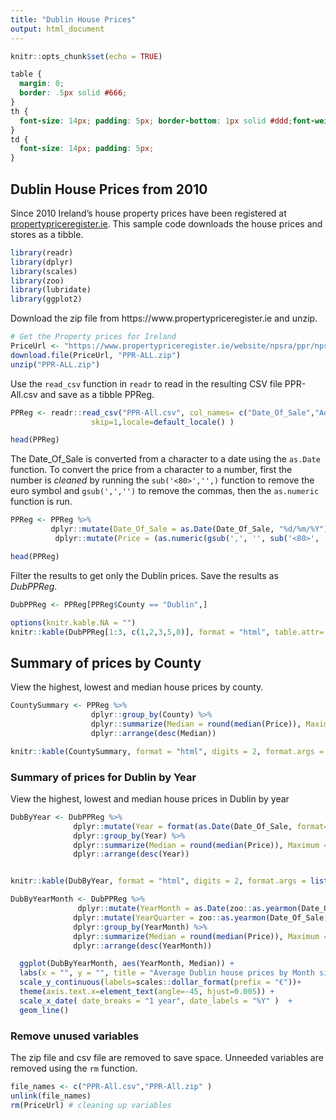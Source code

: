 ```yaml
---
title: "Dublin House Prices"
output: html_document
---
```


```r
knitr::opts_chunk$set(echo = TRUE)
```

```css
table {
  margin: 0;
  border: .5px solid #666;
}
th {
  font-size: 14px; padding: 5px; border-bottom: 1px solid #ddd;font-weight: bold;
}
td {
  font-size: 14px; padding: 5px;
}

```
## Dublin House Prices from 2010
Since 2010 Ireland's house property prices have been registered at [propertypriceregister.ie](https://www.propertypriceregister.ie). This sample code downloads the house prices and stores as a tibble. 


```r
library(readr)
library(dplyr)
library(scales)
library(zoo)
library(lubridate)
library(ggplot2)
```



Download the zip file from https://www.propertypriceregister.ie and unzip.

```r
# Get the Property prices for Ireland
PriceUrl <- "https://www.propertypriceregister.ie/website/npsra/ppr/npsra-ppr.nsf/Downloads/PPR-ALL.zip/$FILE/PPR-ALL.zip"
download.file(PriceUrl, "PPR-ALL.zip")
unzip("PPR-ALL.zip")
```
Use the `read_csv` function in `readr` to read in the resulting CSV file PPR-All.csv and save as a tibble PPReg. 
```r
PPReg <- readr::read_csv("PPR-All.csv", col_names= c("Date_Of_Sale","Address","County","Eircode","Price","Not_Full_Market_Price","VAT_Exclusive","Description","Size"), col_types = c("c","c","c","c","c","c","c","c","c"),
                  skip=1,locale=default_locale() )

head(PPReg)
```

The Date_Of_Sale is converted from a character to a date using the `as.Date` function. 
To convert the price from a character to a number, first the number is *cleaned* by running the `sub('<80>','',)` function to remove the euro symbol and `gsub(',','')` to remove the commas, then the `as.numeric` function is run. 
```r
PPReg <- PPReg %>% 
         dplyr::mutate(Date_Of_Sale = as.Date(Date_Of_Sale, "%d/%m/%Y") ) %>%
          dplyr::mutate(Price = (as.numeric(gsub(',', '', sub('<80>', '', Price)))) ) 

head(PPReg)
```

Filter the results to get only the Dublin prices. Save the results as *DubPPReg*. 
```r
DubPPReg <- PPReg[PPReg$County == "Dublin",]
```


```r
options(knitr.kable.NA = "")
knitr::kable(DubPPReg[1:3, c(1,2,3,5,8)], format = "html", table.attr='class="PaddedTable"', digits = 2, format.args = list(decimal.mark = ".", big.mark = ",", scientific = FALSE), col.names = c("Date Of Sale",	"Address",	"County",	"Price",	"Description") )
```



## Summary of prices by County
View the highest, lowest and median house prices by county.
```r
CountySummary <- PPReg %>%
                  dplyr::group_by(County) %>%
                  dplyr::summarize(Median = round(median(Price)), Maximum = round(max(Price)), Lowest = round(min(Price)) ) %>%
                  dplyr::arrange(desc(Median)) 

knitr::kable(CountySummary, format = "html", digits = 2, format.args = list(decimal.mark = ".", big.mark = ",", scientific = FALSE))

```

### Summary of prices for Dublin by Year
View the highest, lowest and median house prices in Dublin by year

```r
DubByYear <- DubPPReg %>%
              dplyr::mutate(Year = format(as.Date(Date_Of_Sale, format="%Y-/%m-%d"),"%Y")) %>%
              dplyr::group_by(Year) %>%
              dplyr::summarize(Median = round(median(Price)), Maximum = round(max(Price)), Lowest = round(min(Price)) )  %>%
              dplyr::arrange(desc(Year)) 


knitr::kable(DubByYear, format = "html", digits = 2, format.args = list(decimal.mark = ".", big.mark = ",", scientific = FALSE))
```

```r
DubByYearMonth <- DubPPReg %>%
               dplyr::mutate(YearMonth = as.Date(zoo::as.yearmon(Date_Of_Sale, format = "%Y-%m")) ) %>%
              dplyr::mutate(YearQuarter = zoo::as.yearmon(Date_Of_Sale, format = "%Y-%m-%d") ) %>%
              dplyr::group_by(YearMonth) %>%
              dplyr::summarize(Median = round(median(Price)), Maximum = round(max(Price)), Lowest = round(min(Price)) )  %>%
              dplyr::arrange(desc(YearMonth)) 
```


```r
  ggplot(DubByYearMonth, aes(YearMonth, Median)) +
  labs(x = "", y = "", title = "Average Dublin house prices by Month since 2010") +
  scale_y_continuous(labels=scales::dollar_format(prefix = "€"))+
  theme(axis.text.x=element_text(angle=-45, hjust=0.005)) +
  scale_x_date( date_breaks = "1 year", date_labels = "%Y" )  +
  geom_line()
```



<p>
<p>  
### Remove unused variables
The zip file and csv file are removed to save space. Unneeded variables are removed using the `rm` function. 
```r
file_names <- c("PPR-All.csv","PPR-All.zip" )
unlink(file_names)
rm(PriceUrl) # cleaning up variables

```